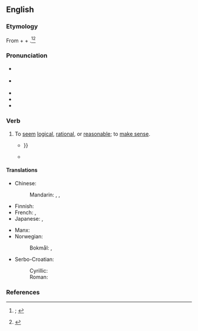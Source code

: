 ==English==
{{was wotd|2021|June|28}}

===Etymology===
From {{m|en|stand|t=(''archaic or obsolete'') to be consistent; to accord, agree}} + {{m|en|to}} + {{m|en|reason}}.<ref>{{R:OED Online|subentry=it stands to ''(also'' †with'') (''†great, good, ''etc.)'' reason|subid=26882118|entry=reason|pos=''n.''{{sup|1}}|noformat=1|id=159068|date=March 2021|nodot=1}}; {{R:Lexico|entry=stands to reason|pos=phrase}}</ref><ref>{{R:OED Online|entry=stand|pos=v|id=188960|date=September 2018}}</ref>

===Pronunciation===
* {{a|RP}} {{IPA|en|/ˌstænd tə ˈɹiːzn̩/}}
* {{a|GA}} {{IPA|en|/ˌstænd tə ˈɹiz(ə)n/}}
* {{audio|en|En-au-stand to reason.ogg|Audio (AU)}}
* {{rhymes|en|iːzən|s=4}}
* {{hyphenation|en|stand to rea|son}}

===Verb===
{{en-verb|stand<,,stood> to reason}}

# {{lb|en|idiomatic}} To [[seem]] [[logical]], [[rational]], or [[reasonable]]; to [[make sense]].
#* {{quote-book|en|author=M[argaret] I. Clarke|title=Care of the Horse and Pony|location=San Francisco, Calif.|publisher=Tri-Ocean Books|year=1966|page=45|column=1|oclc=6685273|passage=It '''stands to reason''' that because of the difference in climate the necessity for rugging a horse in Australia would vary considerably from that in cold countries like England {{...}}}}
#* {{quote-web|en|author=Danette Chavez|title=Campaigns are Waged On and Off the ''[[w:Game of Thrones|Game Of Thrones]]'' Battlefield (Newbies)|archiveurl=https://web.archive.org/web/20210128115426/https://tv.avclub.com/campaigns-are-waged-on-and-off-the-game-of-thrones-batt-1834536681|archivedate=28 January 2021|work={{w|The A.V. Club}}|date=5 May 2019|passage=But if the saying that those who want to govern, shouldn’t, applies here, does it really '''stand to reason''' that reluctant, brooding, can’t-be-bothered-to-say-goodbye-to-Ghost-the-good-boy types should?}}

====Translations====
{{trans-top-also|to seem logical, rational, or reasonable|make sense}}
* Chinese:
*: Mandarin: {{t+|cmn|有道理|tr=yǒu dàolǐ}}, {{t|cmn|[[有]][[意義]]}}, {{t|cmn|[[有]][[意义]]|tr=yǒu yìyì}}
* Finnish: {{t|fi|[[olla]] [[pääteltävissä]]}}
* French: {{t+|fr|aller de soi}}, {{t+|fr|tomber sous le sens}}
* Japanese: {{t|ja|道理に適う|tr=どうりにかなう, dōri ni kanau}}, {{t|ja|然もありなん|tr=さもありなん, samoarinan}}
{{trans-mid}}
* Manx: {{t|gv|lhie}}
* Norwegian:
*: Bokmål: {{t|nb|synes fornuftig}}, {{t|nb|synes logisk}}
* Serbo-Croatian:
*: Cyrillic: {{t|sh|ста̀јати|impf}}
*: Roman: {{t+|sh|stàjati|impf}}
{{trans-bottom}}

===References===
<references/>